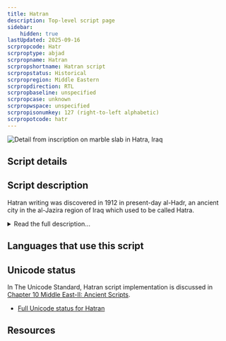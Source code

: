 ```yaml
---
title: Hatran
description: Top-level script page
sidebar:
    hidden: true
lastUpdated: 2025-09-16
scrpropcode: Hatr
scrproptype: abjad
scrpropname: Hatran
scrpropshortname: Hatran script
scrpropstatus: Historical
scrpropregion: Middle Eastern
scrpropdirection: RTL
scrpropbaseline: unspecified
scrpropcase: unknown
scrpropwspace: unspecified
scrpropisonumkey: 127 (right-to-left alphabetic)
scrpropotcode: hatr
---
```



![](../images/hatr-sample.jpg "Detail from inscription on marble slab in Hatra, Iraq")

## Script details

<ScriptDetails />

## Script description

Hatran writing was discovered in 1912 in present-day al-Hadr, an ancient city in the al-Jazira region of Iraq which used to be called Hatra.

<details>
<summary>Read the full description...</summary>Over 100 stone inscriptions were uncovered by archaeologists working for Iraqi Department of Antiquities; since then approximately 500 more texts have been discovered. Most of these were short, and as a result it has been difficult to deduce a great deal about the Aramaic dialect, called Aramaic of Hatra, which the script represented.

The Hatran script is an abjad; vowels were not written but [matres lectiones](/reference/glossary#matlec) were sometimes used to indicate the long vowels /o:/ and /ı:/.
</details>

## Languages that use this script

<WsList script='Hatr' wsMax='5' />

## Unicode status

In The Unicode Standard, Hatran script implementation is discussed in [Chapter 10 Middle East-II: Ancient Scripts](https://www.unicode.org/versions/latest/core-spec/chapter-10/#G34825).

- [Full Unicode status for Hatran](/scrlang/unicode/hatr-unicode)



## Resources

<ScriptResources detailSummary='seemore' />

